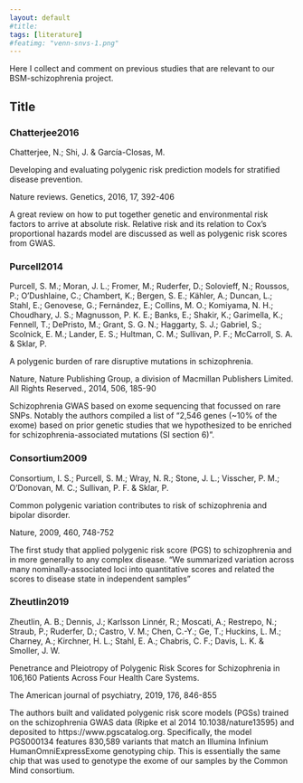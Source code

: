 ```yaml
---
layout: default
#title: 
tags: [literature]
#featimg: "venn-snvs-1.png"
---
```


Here I collect and comment on previous studies that are relevant to our BSM-schizophrenia project.

## Title

### Chatterjee2016
Chatterjee, N.; Shi, J. & García-Closas, M.

Developing and evaluating polygenic risk prediction models for stratified disease prevention. 

Nature reviews. Genetics, 2016, 17, 392-406 

A great review on how to put together genetic and environmental risk factors to arrive at absolute risk.  Relative risk and its relation to Cox's proportional hazards model are discussed as well as polygenic risk scores from GWAS.


### Purcell2014
Purcell, S. M.; Moran, J. L.; Fromer, M.; Ruderfer, D.; Solovieff, N.; Roussos, P.; O'Dushlaine, C.; Chambert, K.; Bergen, S. E.; Kähler, A.; Duncan, L.; Stahl, E.; Genovese, G.; Fernández, E.; Collins, M. O.; Komiyama, N. H.; Choudhary, J. S.; Magnusson, P. K. E.; Banks, E.; Shakir, K.; Garimella, K.; Fennell, T.; DePristo, M.; Grant, S. G. N.; Haggarty, S. J.; Gabriel, S.; Scolnick, E. M.; Lander, E. S.; Hultman, C. M.; Sullivan, P. F.; McCarroll, S. A. & Sklar, P.

A polygenic burden of rare disruptive mutations in schizophrenia. 

Nature, Nature Publishing Group, a division of Macmillan Publishers Limited. All Rights Reserved., 2014, 506, 185-90 

Schizophrenia GWAS based on exome sequencing that focussed on rare SNPs.  Notably the authors compiled a list of "2,546 genes (~10% of the exome) based on prior genetic studies that we hypothesized to be enriched for schizophrenia-associated mutations (SI section 6)".

### Consortium2009
Consortium, I. S.; Purcell, S. M.; Wray, N. R.; Stone, J. L.; Visscher, P. M.; O'Donovan, M. C.; Sullivan, P. F. & Sklar, P.

Common polygenic variation contributes to risk of schizophrenia and bipolar disorder. 

Nature, 2009, 460, 748-752 

The first study that applied polygenic risk score (PGS) to schizophrenia and in more generally to any complex disease. "We summarized variation across many nominally-associated loci into quantitative scores and related the scores to disease state in independent samples"

### Zheutlin2019
Zheutlin, A. B.; Dennis, J.; Karlsson Linnér, R.; Moscati, A.; Restrepo, N.; Straub, P.; Ruderfer, D.; Castro, V. M.; Chen, C.-Y.; Ge, T.; Huckins, L. M.; Charney, A.; Kirchner, H. L.; Stahl, E. A.; Chabris, C. F.; Davis, L. K. & Smoller, J. W.

Penetrance and Pleiotropy of Polygenic Risk Scores for Schizophrenia in 106,160 Patients Across Four Health Care Systems. 

The American journal of psychiatry, 2019, 176, 846-855 

The authors built and validated polygenic risk score models (PGSs) trained on the schizophrenia GWAS data (Ripke et al 2014 10.1038/nature13595) and deposited to https://www.pgscatalog.org.  Specifically, the model PGS000134 features 830,589 variants that match an Illumina Infinium HumanOmniExpressExome genotyping chip.  This is essentially the same chip that was used to genotype the exome of our samples by the Common Mind consortium.
